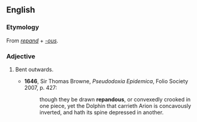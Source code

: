 ==English==
===Etymology===
From ''[[repand]]'' + ''[[-ous]]''.

===Adjective===
{{en-adj}}

# {{context|obsolete}} Bent outwards.
#*'''1646''', Sir Thomas Browne, ''Pseudodoxia Epidemica'', Folio Society 2007, p. 427:
#*:though they be drawn '''repandous''', or convexedly crooked in one piece, yet the Dolphin that carrieth Arion is concavously inverted, and hath its spine depressed in another.